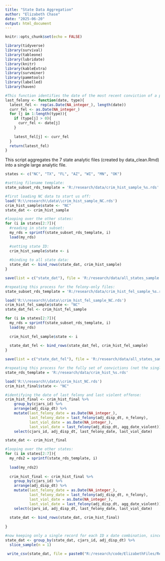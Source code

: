 ```yaml
---
title: "State Data Aggregation"
author: "Elizabeth Chase"
date: "2025-06-20"
output: html_document
---
```


```r
knitr::opts_chunk$set(echo = FALSE)

library(tidyverse)
library(survival)
library(tableone)
library(lubridate)
library(knitr)
library(kableExtra)
library(survminer)
library(pammtools)
library(labelled)
library(haven)

#This function identifies the date of the most recent conviction of a particular type (e.g. felonies, violent offenses)
last_felony <- function(date, type){
  latest_fel <- rep(as.Date(NA_integer_), length(date))
  curr_fel <- as.Date(NA_integer_)
  for (j in 1:length(type)){
    if (type[j] > 0){
      curr_fel <- date[j]
    } 
    
    latest_fel[j] <- curr_fel
  }
  return(latest_fel)
}
```

This script aggregates the 7 state analytic files (created by data_clean.Rmd) into a single large analytic file.

```r
states <- c("NC", "TX", "FL", "AZ", "WI", "MN", "OK")

#setting filename template:
state_subset_rds_template = 'R:/research/data/crim_hist_sample_%s.rds'

#first loading NC data to start us off:
load('R:\\research\\data\\crim_hist_sample_NC.rds')
crim_hist_sample$state <- "NC"
state_dat <- crim_hist_sample

#looping over the other states:
for (i in states[2:7]){
  #reading in state subset:
  my_rds = sprintf(state_subset_rds_template, i)
  load(my_rds)
  
  #setting state ID:
  crim_hist_sample$state <- i
  
  #binding to all state data:
  state_dat <- bind_rows(state_dat, crim_hist_sample)
}

save(list = c("state_dat"), file = 'R:/research/data/all_states_sample.RData')

#repeating this process for the felony-only files:
state_subset_rds_template = 'R:/research/data/crim_hist_fel_sample_%s.rds'

load('R:\\research\\data\\crim_hist_fel_sample_NC.rds')
crim_hist_fel_sample$state <- "NC"
state_dat_fel <- crim_hist_fel_sample

for (i in states[2:7]){
  my_rds = sprintf(state_subset_rds_template, i)
  load(my_rds)
  
  crim_hist_fel_sample$state <- i
  
  state_dat_fel <- bind_rows(state_dat_fel, crim_hist_fel_sample)
}

save(list = c("state_dat_fel"), file = 'R:/research/data/all_states_sample_fel.RData')

#repeating this process for the fully set of convictions (not the single sampled conviction:)
state_rds_template = 'R:/research/data/crim_hist_%s.rds'

load('R:\\research\\data\\crim_hist_NC.rds')
crim_hist_final$state <- "NC"

#identifying the date of last felony and last violent offense:
crim_hist_final <- crim_hist_final %>% 
    group_by(cjars_id) %>%
    arrange(adj_disp_dt) %>% 
    mutate(last_felony_date = as.Date(NA_integer_),
           last_felony_date = last_felony(adj_disp_dt, n_felony),
           last_viol_date = as.Date(NA_integer_),
           last_viol_date = last_felony(adj_disp_dt, agg_date_violent)) %>%
    select(cjars_id, adj_disp_dt, last_felony_date, last_viol_date)

state_dat <- crim_hist_final

#looping over the other states:
for (i in states[2:7]){
  my_rds2 = sprintf(state_rds_template, i)
  
  load(my_rds2)
  
  crim_hist_final <- crim_hist_final %>% 
    group_by(cjars_id) %>%
    arrange(adj_disp_dt) %>% 
    mutate(last_felony_date = as.Date(NA_integer_),
           last_felony_date = last_felony(adj_disp_dt, n_felony),
           last_viol_date = as.Date(NA_integer_),
           last_viol_date = last_felony(adj_disp_dt, agg_date_violent)) %>%
    select(cjars_id, adj_disp_dt, last_felony_date, last_viol_date)
  
  state_dat <- bind_rows(state_dat, crim_hist_final)
  
}

#now keeping only a single record for each ID x date combination, since some convictions appear in multiple state files:
state_dat <- group_by(state_dat, cjars_id, adj_disp_dt) %>%
  slice_sample(n = 1)

 write_csv(state_dat, file = paste0("R:/research/code/ElizabethFiles/Results/last_fel_viol.csv"))
```

